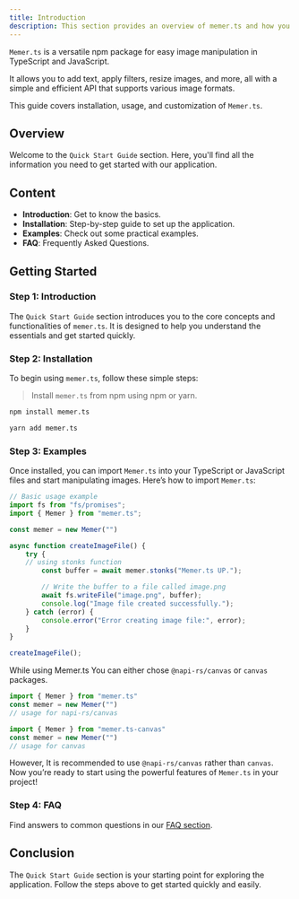 ```yaml
---
title: Introduction
description: This section provides an overview of memer.ts and how you can use it.
---
```


`Memer.ts` is a versatile npm package for easy image manipulation in TypeScript and JavaScript. 

It allows you to add text, apply filters, resize images, and more, all with a simple and efficient API that supports various image formats. 

This guide covers installation, usage, and customization of `Memer.ts`.

## Overview

Welcome to the `Quick Start Guide` section. Here, you'll find all the information you need to get started with our application.

## Content

- **Introduction**: Get to know the basics.
- **Installation**: Step-by-step guide to set up the application.
- **Examples**: Check out some practical examples.
- **FAQ**: Frequently Asked Questions.

## Getting Started

### Step 1: Introduction

The `Quick Start Guide` section introduces you to the core concepts and functionalities of `memer.ts`. It is designed to help you understand the essentials and get started quickly.

### Step 2: Installation

To begin using `memer.ts`, follow these simple steps: 
> Install `memer.ts` from npm using npm or yarn.

```bash
npm install memer.ts
```

```bash
yarn add memer.ts
```

### Step 3: Examples

Once installed, you can import `Memer.ts` into your TypeScript or JavaScript files and start manipulating images.
Here’s how to import `Memer.ts`:



```typescript showLineNumbers {10}
// Basic usage example
import fs from "fs/promises";
import { Memer } from "memer.ts";

const memer = new Memer("")

async function createImageFile() {
	try {
    // using stonks function
		const buffer = await memer.stonks("Memer.ts UP.");

		// Write the buffer to a file called image.png
		await fs.writeFile("image.png", buffer);
		console.log("Image file created successfully.");
	} catch (error) {
		console.error("Error creating image file:", error);
	}
}

createImageFile();
```

While using Memer.ts You can either chose `@napi-rs/canvas` or `canvas` packages. 
```typescript showLineNumbers {2}
import { Memer } from "memer.ts" 
const memer = new Memer("")
// usage for napi-rs/canvas
```

```typescript showLineNumbers {2}
import { Memer } from "memer.ts-canvas" 
const memer = new Memer("")
// usage for canvas
```
However, It is recommended to use `@napi-rs/canvas` rather than `canvas`.
Now you’re ready to start using the powerful features of `Memer.ts` in your project!


### Step 4: FAQ

Find answers to common questions in our [FAQ section](/docs/getting-started/faq).

## Conclusion

The `Quick Start Guide` section is your starting point for exploring the application. Follow the steps above to get started quickly and easily.
